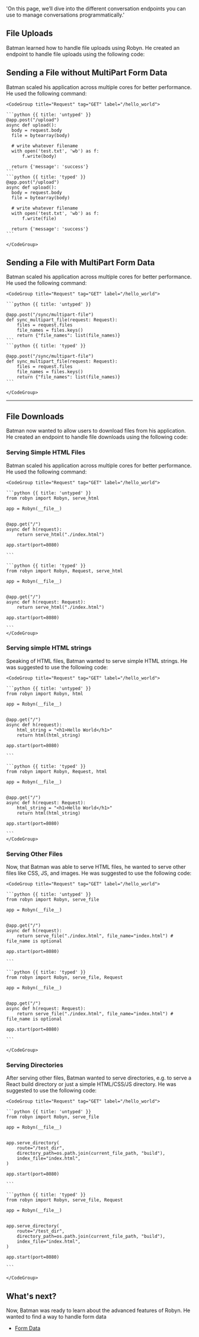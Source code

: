   'On this page, we’ll dive into the different conversation endpoints you can use to manage conversations programmatically.'

## File Uploads

Batman learned how to handle file uploads using Robyn. He created an endpoint to handle file uploads using the following code:


## Sending a File without MultiPart Form Data


<Col>
Batman scaled his application across multiple cores for better performance. He used the following command:
</Col>
  <Col>

    <CodeGroup title="Request" tag="GET" label="/hello_world">

    ```python {{ title: 'untyped' }}
    @app.post("/upload")
    async def upload():
      body = request.body
      file = bytearray(body)

      # write whatever filename
      with open('test.txt', 'wb') as f:
          f.write(body)

      return {'message': 'success'}
    ```
    ```python {{ title: 'typed' }}
    @app.post("/upload")
    async def upload():
      body = request.body
      file = bytearray(body)

      # write whatever filename
      with open('test.txt', 'wb') as f:
          f.write(file)

      return {'message': 'success'}
    ```

    </CodeGroup>
  </Col>



## Sending a File with MultiPart Form Data


<Col>
Batman scaled his application across multiple cores for better performance. He used the following command:
</Col>
  <Col>

    <CodeGroup title="Request" tag="GET" label="/hello_world">

    ```python {{ title: 'untyped' }}

    @app.post("/sync/multipart-file")
    def sync_multipart_file(request: Request):
        files = request.files
        file_names = files.keys()
        return {"file_names": list(file_names)}
    ```
    ```python {{ title: 'typed' }}

    @app.post("/sync/multipart-file")
    def sync_multipart_file(request: Request):
        files = request.files
        file_names = files.keys()
        return {"file_names": list(file_names)}
    ```

    </CodeGroup>
  </Col>


---

## File Downloads

Batman now wanted to allow users to download files from his application. He created an endpoint to handle file downloads using the following code:


### Serving Simple HTML Files


<Col>
Batman scaled his application across multiple cores for better performance. He used the following command:
</Col>
  <Col>

    <CodeGroup title="Request" tag="GET" label="/hello_world">

    ```python {{ title: 'untyped' }}
    from robyn import Robyn, serve_html

    app = Robyn(__file__)


    @app.get("/")
    async def h(request):
        return serve_html("./index.html")

    app.start(port=8080)

    ```

    ```python {{ title: 'typed' }}
    from robyn import Robyn, Request, serve_html

    app = Robyn(__file__)


    @app.get("/")
    async def h(request: Request):
        return serve_html("./index.html")

    app.start(port=8080)

    ```
    </CodeGroup>
  </Col>



### Serving simple HTML strings


<Col>
Speaking of HTML files, Batman wanted to serve simple HTML strings. He was suggested to use the following code:
</Col>
  <Col>

    <CodeGroup title="Request" tag="GET" label="/hello_world">

    ```python {{ title: 'untyped' }}
    from robyn import Robyn, html

    app = Robyn(__file__)


    @app.get("/")
    async def h(request):
        html_string = "<h1>Hello World</h1>"
        return html(html_string)

    app.start(port=8080)

    ```

    ```python {{ title: 'typed' }}
    from robyn import Robyn, Request, html

    app = Robyn(__file__)


    @app.get("/")
    async def h(request: Request):
        html_string = "<h1>Hello World</h1>"
        return html(html_string)

    app.start(port=8080)

    ```
    </CodeGroup>
  </Col>



### Serving Other Files



<Col>
Now, that Batman was able to serve HTML files, he wanted to serve other files like CSS, JS, and images. He was suggested to use the following code:
</Col>
  <Col>

    <CodeGroup title="Request" tag="GET" label="/hello_world">

    ```python {{ title: 'untyped' }}
    from robyn import Robyn, serve_file

    app = Robyn(__file__)


    @app.get("/")
    async def h(request):
        return serve_file("./index.html", file_name="index.html") # file_name is optional

    app.start(port=8080)

    ```

    ```python {{ title: 'typed' }}
    from robyn import Robyn, serve_file, Request

    app = Robyn(__file__)


    @app.get("/")
    async def h(request: Request):
        return serve_file("./index.html", file_name="index.html") # file_name is optional

    app.start(port=8080)

    ```

    </CodeGroup>
  </Col>



### Serving Directories

<Row>
<Col>
After serving other files, Batman wanted to serve directories, e.g. to serve a React build directory or just a simple HTML/CSS/JS directory. He was suggested to use the following code:
</Col>
  <Col sticky>

    <CodeGroup title="Request" tag="GET" label="/hello_world">

    ```python {{ title: 'untyped' }}
    from robyn import Robyn, serve_file

    app = Robyn(__file__)


    app.serve_directory(
        route="/test_dir",
        directory_path=os.path.join(current_file_path, "build"),
        index_file="index.html",
    )

    app.start(port=8080)

    ```

    ```python {{ title: 'typed' }}
    from robyn import Robyn, serve_file, Request

    app = Robyn(__file__)


    app.serve_directory(
        route="/test_dir",
        directory_path=os.path.join(current_file_path, "build"),
        index_file="index.html",
    )

    app.start(port=8080)

    ```

    </CodeGroup>
  </Col>
</Row>


## What's next?

Now, Batman was ready to learn about the advanced features of Robyn. He wanted to find a way to handle form data

- [Form Data](/documentation/api_reference/form_data)


